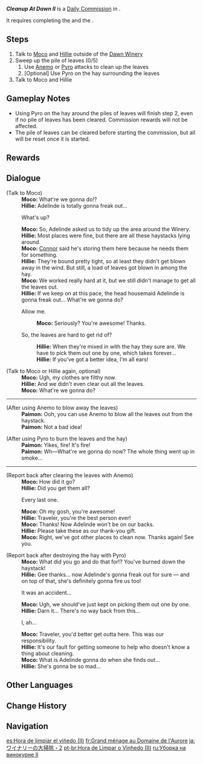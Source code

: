 {{Quest Infobox
|id            = 20104
|type          = Commission
|npc           = Moco
|requirement   = Complete ''[[Cleanup At Dawn]]''
|startLocation = [[Dawn Winery]], [[Mondstadt]]
|region        = Mondstadt
|area          = Windwail Highland
|subarea       = Dawn Winery
|characters    = Hillie; Moco; Paimon; Traveler
|otherRewards  = 
* AR-Dependent Rewards
}}
'''''Cleanup At Dawn II''''' is a [[Daily Commission]] in {{Location|Dawn Winery}}.

It requires completing the {{Quest|Song of the Dragon and Freedom}} and the {{Quest|Cleanup At Dawn}}.

==Steps==
# Talk to [[Moco]] and [[Hillie]] outside of the [[Dawn Winery]]
# Sweep up the pile of leaves (0/5)
## Use [[Anemo]] or [[Pyro]] attacks to clean up the leaves
## [Optional] Use Pyro on the hay surrounding the leaves
# Talk to Moco and Hillie

==Gameplay Notes==
* Using Pyro on the hay around the piles of leaves will finish step 2, even if no pile of leaves has been cleared. Commission rewards will not be affected.
* The pile of leaves can be cleared before starting the commission, but all will be reset once it is started.

==Rewards==
{{Commission Rewards|low}}

==Dialogue==
{{Quest Description|At the behest of head housemaid [[Adelinde]], maids Moco and Hillie have begun cleaning up. However, they seem to have run into a spot of trouble...}}
{{Dialogue Start}}
;(Talk to Moco)
:'''Moco:''' What're we gonna do!?
:'''Hillie:''' Adelinde is totally gonna freak out...
:{{DIcon}} What's up?
:'''Moco:''' So, Adelinde asked us to tidy up the area around the Winery.
:'''Hillie:''' Most places were fine, but there are all these haystacks lying around.
:'''Moco:''' [[Connor]] said he's storing them here because he needs them for something.
:'''Hillie:''' They're bound pretty tight, so at least they didn't get blown away in the wind. But still, a load of leaves got blown in among the hay.
:'''Moco:''' We worked really hard at it, but we still didn't manage to get all the leaves out.
:'''Hillie:''' If we keep on at this pace, the head housemaid Adelinde is gonna freak out... What're we gonna do?
:{{DIcon}} Allow me.
::'''Moco:''' Seriously? You're awesome! Thanks.
:{{DIcon}} So, the leaves are hard to get rid of?
::'''Hillie:''' When they're mixed in with the hay they sure are. We have to pick them out one by one, which takes forever...
::'''Hillie:''' If you've got a better idea, I'm all ears!

;(Talk to Moco or Hillie again, optional)
:'''Moco:''' Ugh, my clothes are filthy now.
:'''Hillie:''' And we didn't even clear out all the leaves.
:'''Moco:''' What're we gonna do?
----
;(After using Anemo to blow away the leaves)
:'''Paimon:''' Ooh, you can use Anemo to blow all the leaves out from the haystack.
:'''Paimon:''' Not a bad idea!

;(After using Pyro to burn the leaves and the hay)
:'''Paimon:''' Yikes, fire! It's fire!
:'''Paimon:''' Wh&mdash;What're we gonna do now? The whole thing went up in smoke...
----
;(Report back after clearing the leaves with Anemo)
:'''Moco:''' How did it go?
:'''Hillie:''' Did you get them all?
:{{DIcon}} Every last one.
:'''Moco:''' Oh my gosh, you're awesome!
:'''Hillie:''' Traveler, you're the best person ever!
:'''Moco:''' Thanks! Now Adelinde won't be on our backs.
:'''Hillie:''' Please take these as our thank-you gift.
:'''Moco:''' Right, we've got other places to clean now. Thanks again! See you.

;(Report back after destroying the hay with Pyro)
:'''Moco:''' What did you go and do that for!? You've burned down the haystack!
:'''Hillie:''' Gee thanks... now Adelinde's gonna freak out for sure &mdash; and on top of that, she's definitely gonna fire us too!
:{{DIcon}} It was an accident...
:'''Moco:''' Ugh, we should've just kept on picking them out one by one.
:'''Hillie:''' Darn it... There's no way back from this...
:{{DIcon}} I, ah...
:'''Moco:''' Traveler, you'd better get outta here. This was our responsibility.
:'''Hillie:''' It's our fault for getting someone to help who doesn't know a thing about cleaning.
:'''Moco:''' What is Adelinde gonna do when she finds out...
:'''Hillie:''' She's gonna be so mad...
{{Dialogue End}}

==Other Languages==
{{Other Languages
|en      = Cleanup At Dawn II
|zhs     = 酒庄大扫除之二
|zhs_rm  = Jiǔ Zhuāng Dàsǎochú zhī Èr
|zht     = 酒莊大掃除之二
|zht_rm  = Jiǔ Zhuāng Dàsǎochú zhī Èr
|zh_tl   = Winery Major Cleanup - Two
|ja      = ワイナリーの大掃除・2
|ja_rm   = Wainarii no Oosouji - Ni
|ja_tl   = Winery Major Cleanup - Two
|ko      = 와이너리 대청소 2탄
|ko_rm   = Waineori Daecheongso Itan
|ko_tl   = The Second Winery Major Cleanup
|es      = Hora de limpiar el viñedo (II)
|es_tl   = Time to Clean the Vineyard (II)
|fr      = Grand ménage au Domaine de l'Aurore
|fr_tl   = Big Cleaning At the Winery of the Dawn
|ru      = Уборка на винокурне II
|ru_tl   = General Cleaning in Distillery II
|th      = ทำความสะอาดครั้งใหญ่ของโรงกลั่น (2)
|th_rm   = Tham-khwam-sa-at khrang yai khong rong klan (2)
|th_tl   = The Big Cleanup of the Refinery (2)
|vi      = Quét Dọn Tửu Trang 2
|vi_tl   = 
|de      = Großreinigung auf dem Weingut II
|de_tl   = Major Cleaning At the Winery II
|id      = Pembersihan Kilang Anggur II
|id_tl   = Winery Cleanup II
|pt      = Hora de Limpar o Vinhedo (II)
|pt_tl   = Time to Clean the Vineyard (II)
|tr      = Şafakta Temizlik II
|tr_tl   = Cleaning At Dawn II
|it      = Pulizie all'alba II
|it_tl   = 
}}

==Change History==
{{Change History|1.0}}

==Navigation==
{{Commission Navbox|Mondstadt|Standalone}}

[[es:Hora de limpiar el viñedo (II)]]
[[fr:Grand ménage au Domaine de l'Aurore]]
[[ja:ワイナリーの大掃除・2]]
[[pt-br:Hora de Limpar o Vinhedo (II)]]
[[ru:Уборка на винокурне II]]